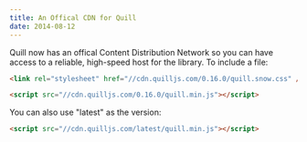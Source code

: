 ```yaml
---
title: An Offical CDN for Quill
date: 2014-08-12
---
```


Quill now has an offical Content Distribution Network so you can have access to a reliable, high-speed host for the library. To include a file:

```html
<link rel="stylesheet" href="//cdn.quilljs.com/0.16.0/quill.snow.css" />
```

```html
<script src="//cdn.quilljs.com/0.16.0/quill.min.js"></script>
```

You can also use "latest" as the version:

```html
<script src="//cdn.quilljs.com/latest/quill.min.js"></script>
```

<More />
